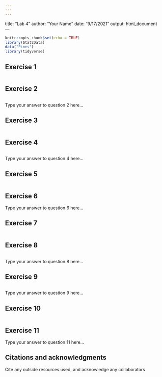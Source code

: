 ```yaml
---
---
---
```

title: "Lab 4"
author: "Your Name"
date: "9/17/2021"
output: html_document
---

```r
knitr::opts_chunk$set(echo = TRUE)
library(Stat2Data)
data("Pines")
library(tidyverse)
```

## Exercise 1

```r

```

## Exercise 2

```r

```

Type your answer to question 2 here...

## Exercise 3

```r

```

## Exercise 4

```r

```

Type your answer to question 4 here...

## Exercise 5

```r

```


## Exercise 6

Type your answer to question 6 here...

## Exercise 7

```r

```

## Exercise 8

```r

```

Type your answer to question 8 here...

## Exercise 9

```r

```

Type your answer to question 9 here...

## Exercise 10

```r

```


## Exercise 11

Type your answer to question 11 here...


## Citations and acknowledgments

Cite any outside resources used, and acknowledge any collaborators
